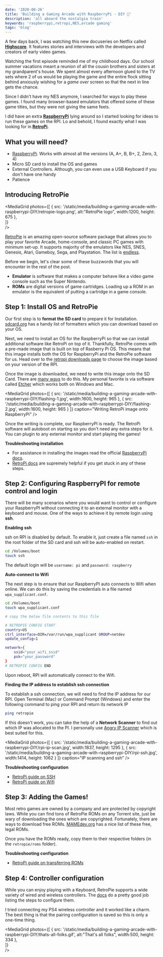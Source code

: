 ```yaml
---
date: '2020-08-26'
title: 'Building a Gaming Arcade with RaspberryPi - DIY 👾'
description: 'all aboard the nostalgia train'
keywords: 'raspberrypi,retropi,NES,arcade gaming'
tags: 'blog'
---
```


A few days back, I was watching this new docuseries on Netflix called [**Highscore**](https://www.netflix.com/title/81019087).
It features stories and interviews with the developers and creators of early video games.

Watching the first episode reminded me of my childhood days. Our school summer vacations meant a reunion of all the cousin brothers and sisters at my grandparent's house.
We spent almost every afternoon glued to the TV sets where 2 of us would be playing the game and the entire flock sitting behind anxiously wishing for a _game over_ screen so that the next in line gets the chance.

Since I didn't have my NES anymore, I searched for ways to play these games. I found many browser-based emulators that offered some of these game titles, but they were not giving the same feels.

I did have an extra [**RaspberryPi**](https://www.raspberrypi.org/) lying around so I started looking for ideas to run these games on the RPI. Lo and behold, I found exactly what I was looking for in [**RetroPi**](https://retropie.org.uk/).

## What you will need?

- [RaspberryPi](https://www.raspberrypi.org/). Works with almost all the versions (A, A+, B, B+, 2, Zero, 3, 4)
- Micro SD card to install the OS and games
- External Controllers. Although, you can even use a USB Keyboard if you don't have one handy
- Patience

## Introducing RetroPie

<MediaGrid
  photos={[
    { src: '/static/media/building-a-gaming-arcade-with-raspberrypi-DIY/retropie-logo.png', alt:"RetroPie logo", width:1200, height: 675 },    
  ]}  
/>

[RetroPie](https://retropie.org.uk/) is an amazing open-source software package that allows you to play your favorite Arcade, home-console, and classic PC games with minimum set-up.
It supports majority of the emulators like NES, SNES, Genesis, Atari, Gameboy, Sega, and Playstation. The list is [endless](https://retropie.org.uk/docs/Supported-Systems/).

Before we begin, let's clear some of these buzzwords that you will encounter in the rest of the post.

- **Emulator** is software that makes a computer behave like a video game console such as the Super Nintendo.
- **ROMs** are digital versions of game cartridges. Loading up a ROM in an emulator is the equivalent of putting a cartridge in a game console.

## Step 1: Install OS and RetroPie

Our first step is to **format the SD card** to prepare it for Installation. [sdcard.org](https://www.sdcard.org/downloads/formatter/) has a handy list of formatters which you can download based on your OS.

Next, we need to install an OS for the RaspberryPi so that we can install additional software like RetroPi on top of it.
Thankfully, RetroPie comes with a pre-made image that is built on top of Rasberry Pi OS.
This means that this image installs both the OS for RaspberryPi and the RetroPie software for us.
Head over to the [retropi downloads page](https://retropie.org.uk/download/) to choose the image based on your version of the RPI.

Once the image is downloaded, we need to write this image onto the SD Card.
There are [many ways](https://retropie.org.uk/docs/First-Installation/#installation) to do this. My personal favorite is via software called [Etcher](https://www.balena.io/etcher/) which works both on Windows and Mac.

<MediaGrid
  photos={[
    { src: '/static/media/building-a-gaming-arcade-with-raspberrypi-DIY/flashing-1.jpg', width:1600, height: 965 },
    { src: '/static/media/building-a-gaming-arcade-with-raspberrypi-DIY/flashing-2.jpg', width:1600, height: 965 }
  ]}
  caption="Writing RetroPi image onto RaspberryPi"
/>

Once the writing is complete, our RaspberryPI is ready. The RetroPi software will autoboot on starting so you don't need any extra steps for it. You can plugin to any external monitor and start playing the games!

**Troubleshooting installation**

- For assistance in installing the images read the official [RaspberryPi docs](https://www.raspberrypi.org/documentation/installation/installing-images/).
- [RetroPi docs](https://retropie.org.uk/docs/First-Installation/) are supremely helpful if you get stuck in any of these steps.

## Step 2: Configuring RaspberryPI for remote control and login

There will be many scenarios where you would want to control or configure your RaspberryPI without connecting it to an external monitor with a keyboard and mouse.
One of the ways to achieve it by remote login using **ssh**.

**Enabling ssh**

ssh on RPI is disabled by default. To enable it, just create a file named `ssh` in the root folder of the SD card and ssh will be auto-enabled on restart.

```bash
cd /Volumes/boot
touch ssh
```

The default login will be `username: pi` and `password: raspberry`

**Auto-connect to Wifi**

The next step is to ensure that our RaspberryPI auto connects to Wifi when online. We can do this by saving the credentials in a file named `wpa_supplicant.conf`.

```bash
cd /Volumes/boot
touch wpa_supplicant.conf

# copy the below file contents to this file

# RETROPIE CONFIG START
country=US
ctrl_interface=DIR=/var/run/wpa_supplicant GROUP=netdev
update_config=1

network={
    ssid="your_wifi_ssid"
    psk="your_password"
}
# RETROPIE CONFIG END
```

Upon reboot, RPI will automatically connect to the Wifi.

**Finding the IP address to establish ssh connection**

To establish a ssh connection, we will need to find the IP address for our RPI.
Open Terminal (Mac) or Command Prompt (Windows) and enter the following command to ping your RPI and return its network IP

```bash
ping retropie
```

If this doesn't work, you can take the help of a **Network Scanner** to find out which IP was allocated to the PI.
I personally use [Angry IP Scanner](https://angryip.org/) which is best suited for this.

<MediaGrid
  photos={[
    { src: '/static/media/building-a-gaming-arcade-with-raspberrypi-DIY/rpi-ip-scan.jpg', width:1837, height: 1295 },
    { src: '/static/media/building-a-gaming-arcade-with-raspberrypi-DIY/rpi-ssh.jpg', width:1414, height: 1062 }
  ]}
  caption="IP scanning and ssh"
/>

**Troubleshooting configuration**

- [RetroPi guide on SSH](https://retropie.org.uk/docs/SSH/)
- [RetroPi guide on Wifi](https://retropie.org.uk/docs/Wifi/)

## Step 3: Adding the Games!

Most retro games are owned by a company and are protected by copyright laws.
While you can find tons of RetroPie ROMs on any Torrent site, just be wary of downloading the ones which are copyrighted.
Fortunately, there are ways to download free ROMs. [MAMEdev.org](https://www.mamedev.org/roms/) has a nice list of these free, legal ROMs.

Once you have the ROMs ready, copy them to their respective folders (in the `retropie/roms` folder).

**Troubleshooting configuration**

- [RetroPi guide on transferring ROMs](https://retropie.org.uk/docs/First-Installation/#transferring-roms)

## Step 4: Controller configuration

While you can enjoy playing with a Keyboard, RetroPie supports a wide variety of wired and wireless controllers.
The [docs](https://retropie.org.uk/docs/Keyboard-Controllers/) do a pretty good job listing the steps to configure them.

I tried connecting my PS4 wireless controller and it worked like a charm.
The best thing is that the pairing configuration is saved so this is only a one-time thing.

<MediaGrid
  photos={[
    { src: '/static/media/building-a-gaming-arcade-with-raspberrypi-DIY/thats-all-folks.gif', alt:"That's all folks", width:500, height: 334 },    
  ]}  
/>